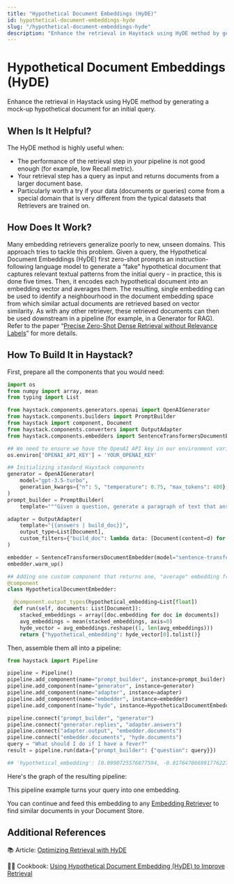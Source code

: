 ```yaml
---
title: "Hypothetical Document Embeddings (HyDE)"
id: hypothetical-document-embeddings-hyde
slug: "/hypothetical-document-embeddings-hyde"
description: "Enhance the retrieval in Haystack using HyDE method by generating a mock-up hypothetical document for an initial query."
---
```



# Hypothetical Document Embeddings (HyDE)

Enhance the retrieval in Haystack using HyDE method by generating a mock-up hypothetical document for an initial query.

## When Is It Helpful?

The HyDE method is highly useful when:

- The performance of the retrieval step in your pipeline is not good enough (for example, low Recall metric).
- Your retrieval step has a query as input and returns documents from a larger document base.
- Particularly worth a try if your data (documents or queries) come from a special domain that is very different from the typical datasets that Retrievers are trained on.

## How Does It Work?

Many embedding retrievers generalize poorly to new, unseen domains. This approach tries to tackle this problem. Given a query, the Hypothetical Document Embeddings (HyDE) first zero-shot prompts an instruction-following language model to generate a “fake” hypothetical document that captures relevant textual patterns from the initial query - in practice, this is done five times. Then, it encodes each hypothetical document into an embedding vector and averages them. The resulting, single embedding can be used to identify a neighbourhood in the document embedding space from which similar actual documents are retrieved based on vector similarity. As with any other retriever, these retrieved documents can then be used downstream in a pipeline (for example, in a Generator for RAG). Refer to the paper “[Precise Zero-Shot Dense Retrieval without Relevance Labels](https://aclanthology.org/2023.acl-long.99/)” for more details.

<ClickableImage src="/img/2d00628-Untitled_2.png" alt="HyDE model architecture diagram showing how GPT generates hypothetical documents from queries in multiple languages, which are then matched with real documents via a Contriever model" size="large" />

## How To Build It in Haystack?

First, prepare all the components that you would need:

```python
import os
from numpy import array, mean
from typing import List

from haystack.components.generators.openai import OpenAIGenerator
from haystack.components.builders import PromptBuilder
from haystack import component, Document
from haystack.components.converters import OutputAdapter
from haystack.components.embedders import SentenceTransformersDocumentEmbedder

## We need to ensure we have the OpenAI API key in our environment variables
os.environ['OPENAI_API_KEY'] = 'YOUR_OPENAI_KEY'

## Initializing standard Haystack components
generator = OpenAIGenerator(
    model="gpt-3.5-turbo",
    generation_kwargs={"n": 5, "temperature": 0.75, "max_tokens": 400},
)
prompt_builder = PromptBuilder(
    template="""Given a question, generate a paragraph of text that answers the question.    Question: {{question}}    Paragraph:""")

adapter = OutputAdapter(
    template="{{answers | build_doc}}",
    output_type=List[Document],
    custom_filters={"build_doc": lambda data: [Document(content=d) for d in data]}
)

embedder = SentenceTransformersDocumentEmbedder(model="sentence-transformers/all-MiniLM-L6-v2")
embedder.warm_up()

## Adding one custom component that returns one, "average" embedding from multiple (hypothetical) document embeddings
@component
class HypotheticalDocumentEmbedder:

  @component.output_types(hypothetical_embedding=List[float])
  def run(self, documents: List[Document]):
    stacked_embeddings = array([doc.embedding for doc in documents])
    avg_embeddings = mean(stacked_embeddings, axis=0)
    hyde_vector = avg_embeddings.reshape((1, len(avg_embeddings)))
    return {"hypothetical_embedding": hyde_vector[0].tolist()}
```

Then, assemble them all into a pipeline:

```python
from haystack import Pipeline

pipeline = Pipeline()
pipeline.add_component(name="prompt_builder", instance=prompt_builder)
pipeline.add_component(name="generator", instance=generator)
pipeline.add_component(name="adapter", instance=adapter)
pipeline.add_component(name="embedder", instance=embedder)
pipeline.add_component(name="hyde", instance=HypotheticalDocumentEmbedder())

pipeline.connect("prompt_builder", "generator")
pipeline.connect("generator.replies", "adapter.answers")
pipeline.connect("adapter.output", "embedder.documents")
pipeline.connect("embedder.documents", "hyde.documents")
query = "What should I do if I have a fever?"
result = pipeline.run(data={"prompt_builder": {"question": query}})

## 'hypothetical_embedding': [0.0990725576877594, -0.017647066991776227, 0.05918873250484467, ...]}
```

Here's the graph of the resulting pipeline:

<ClickableImage src="/img/74f3daa-hyde.png" alt="HyDE pipeline implementation flowchart showing prompt builder, generator, adapter, embedder, and hypothetical document embedder components" />

This pipeline example turns your query into one embedding.

You can continue and feed this embedding to any [Embedding Retriever](../../pipeline-components/retrievers.mdx#dense-embedding-based-retrievers) to find similar documents in your Document Store.

## Additional References

📚 Article: [Optimizing Retrieval with HyDE](https://haystack.deepset.ai/blog/optimizing-retrieval-with-hyde)

🧑‍🍳 Cookbook: [Using Hypothetical Document Embedding (HyDE) to Improve Retrieval](https://haystack.deepset.ai/cookbook/using_hyde_for_improved_retrieval)
